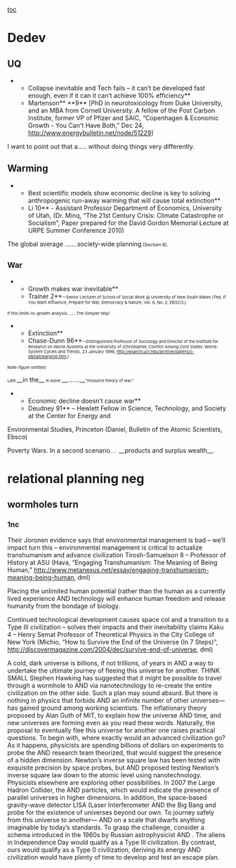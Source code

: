 [[toc]]

=Dedev= 
==UQ== 
**Collapse inevitable and Tech fails – it can’t be developed fast enough, even if it can it can’t achieve 100% efficiency**
**Martenson** **9** [PhD in neurotoxicology from Duke University, and an MBA from Cornell University. A fellow of the Post Carbon Institute, former VP of Pfizer and SAIC, “Copenhagen & Economic Growth - You Can't Have Both,” Dec 24, http://www.energybulletin.net/node/51229]
I want to point out that a<span class="StyleBoldUnderline">…..</span> without doing things very differently.



==Warming== 
**Best scientific models show economic decline is key to solving anthropogenic run-away warming that will cause total extinction**
**Li 10** - Assistant Professor Department of Economics, University of Utah, (Dr. Minq, “The 21st Century Crisis: Climate Catastrophe or Socialism”, Paper prepared for the David Gordon Memorial Lecture at URPE Summer Conference 2010)
<span class="StyleBoldUnderline">The global average …….society-wide planning</span><span style="font-size: 8pt;"> (Section 6).</span>


==<span style="font-size: 13pt;">War</span>== 
**Growth makes war inevitable**
**Trainer 2**<span style="font-size: 7pt;">—Senior Lecturer of School of Social Work @ University of New South Wales (Ted, If You Want Affluence, Prepare for War, Democracy & Nature, Vol. 8, No. 2, EBSCO,)</span>

<span style="font-size: 7pt;">If this limits-to-growth analysis …….The Simpler Way’. </span>

**Extinction**
**Chase-Dunn 96**<span style="font-size: 7pt;">—Distinguished Professor of Sociology and Director of the Institute for Research on World-Systems at the University of (Christopher, Conflict Among Core States: World-System Cycles and Trends, 23 January 1996, http://wsarch.ucr.edu/archive/papers/c-d&hall/warprop.htm,)</span>
<span style="font-size: 7pt;">Note-figure omitted </span>

<span style="font-size: 7pt;">Late </span>__in the__ <span style="font-size: 7pt;">K-wave </span>__…….__<span style="font-size: 7pt;">"resource theory of war." </span>

**Economic decline doesn’t cause war**
**Deudney 91** – Hewlett Fellow in Science, Technology, and Society at the Center for Energy and
Environmental Studies, Princeton (Daniel, Bulletin of the Atomic Scientists, Ebsco)

Poverty Wars. In a second scenario<span style="font-size: 6pt;">,……</span> __products and surplus wealth__.
=relational planning neg= 

==wormholes turn== 

===1nc=== 

Their Joronen evidence says that environmental management is bad – we’ll impact turn this – environmental management is critical to actualize transhumanism and advance civilization
Tirosh-Samuelson 8 – Professor of History at ASU
(Hava, “Engaging Transhumanism: The Meaning of Being Human,” [[http://www.metanexus.net/essay/engaging-transhumanism-meaning-being-human]], dml)

Placing the unlimited human potential (rather than the human as a currently lived experience
AND
technology will enhance human freedom and release humanity from the bondage of biology.

Continued technological development causes space col and a transition to a Type III civilization – solves their impacts and their inevitability claims
Kaku 4 – Henry Semat Professor of Theoretical Physics in the City College of New York
(Michio, “How to Survive the End of the Universe (In 7 Steps)”, [[http://discovermagazine.com/2004/dec/survive-end-of-universe]], dml)

A cold, dark universe is billions, if not trillions, of years in
AND
a way to undertake the ultimate journey of fleeing this universe for another.
THINK SMALL
Stephen Hawking has suggested that it might be possible to travel through a wormhole to
AND
via nanotechnology to re-create the entire civilization on the other side.
Such a plan may sound absurd. But there is nothing in physics that forbids
AND
an infinite number of other universes—has gained ground among working scientists.
The inflationary theory proposed by Alan Guth of MIT, to explain how the universe
AND
time, and new universes are forming even as you read these words.
Naturally, the proposal to eventually flee this universe for another one raises practical questions. To begin with, where exactly would an advanced civilization go?
As it happens, physicists are spending billions of dollars on experiments to probe the
AND
research team theorized, that would suggest the presence of a hidden dimension.
Newton’s inverse square law has been tested with exquisite precision by space probes, but
AND
proposed testing Newton’s inverse square law down to the atomic level using nanotechnology.
Physicists elsewhere are exploring other possibilities. In 2007 the Large Hadron Collider, the
AND
particles, which would indicate the presence of parallel universes in higher dimensions.
In addition, the space-based gravity-wave detector LISA (Laser Interferometer
AND
the Big Bang and probe for the existence of universes beyond our own.
To journey safely from this universe to another—
AND
on a scale that dwarfs anything imaginable by today’s standards.
To grasp the challenge, consider a schema introduced in the 1960s by Russian astrophysicist
AND
. The aliens in Independence Day would qualify as a Type III civilization.
By contrast, ours would qualify as a Type 0 civilization, deriving its energy
AND
civilization would have plenty of time to develop and test an escape plan.